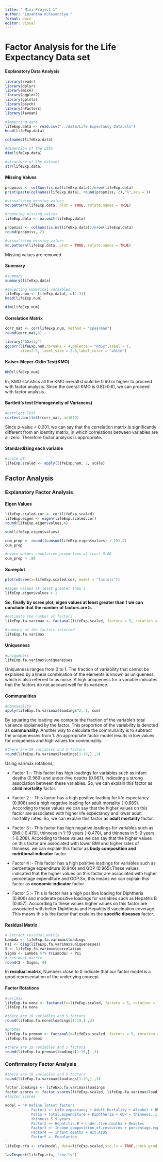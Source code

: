 ```yaml
---
title: " Mini Project 1"
author: "Lasantha Kulasooriya "
format: docx
editor: visual
---
```


# Factor Analysis for the Life Expectancy Data set

#### Explanatory Data Analysis

```r
library(readr)
library(dplyr)
library(mice)
library(ggplot2)
library(gplots)
library(psych)
library(nFactors)
library(lavaan)
```

```r
#Importing data
lifeExp.data <- read.csv("../data/Life Expectancy Data.xls")
head(lifeExp.data)
```

```r
colnames(lifeExp.data)
```

```r
#dimension of the data
dim(lifeExp.data)
```

```r
#structure of the dataset
str(lifeExp.data)
```

#### Missing Values

```r
propmiss <- colSums(is.na(lifeExp.data))/nrow(lifeExp.data) 
print(paste(colnames(lifeExp.data), round(propmiss, 2),"%",sep = ))
```

```r
#visualizing missing values
md.pattern(lifeExp.data, plot = TRUE, rotate.names = TRUE)
```

```r
#removing missing values
lifeExp.data <- na.omit(lifeExp.data)

propmiss <- colSums(is.na(lifeExp.data))/nrow(lifeExp.data) 
round(propmiss, 2)
```

```r
#visualizing missing values
md.pattern(lifeExp.data, plot = TRUE, rotate.names = TRUE)
```

Missing values are removed.

#### Summary

```r
#summary
summary(lifeExp.data)
```

```r
#selecting numerical variables
lifeExp.num <- lifeExp.data[,-c(1:3)]
head(lifeExp.num)
```

```r
dim(lifeExp.num)
```

#### Correlation Matrix

```r
corr_mat <- cor(lifeExp.num, method = "spearman")
round(corr_mat,3)
```

```r
library("GGally")
ggcorr(lifeExp.num,nbreaks = 4,palette = "RdGy",label = T,
       size=2.5, label_size = 2.5,label_color = "white") 
```

#### Kaiser-Meyer-Oklin Test(KMO)

```r
KMO(lifeExp.num)
```

In, KMO statistics all the KMO overall should be 0.60 or higher to proceed with factor analysis. Since the overall KMO is 0.8(\>0.6), we can proceed with factor analysis.

#### Bartlett's test (Homogeneity of Variances)

```r
#bartlett Test
cortest.bartlett(corr_mat, n=1649)
```

Since p-value \< 0.001, we can say that the correlation matrix is significantly different from an identity matrix, in which correlations between variables are all zero. Therefore factor analysis is appropriate**.**

#### Standardizing each variable

```r
#scale df
lifeExp.scaled <- apply(lifeExp.num, 2, scale)
```

## Factor Analysis

### Explanatory Factor Analysis

#### Eigen Values

```r
lifeExp.scaled.cor <- cor(lifeExp.scaled)
lifeExp.eigen <- eigen(lifeExp.scaled.cor)
round(lifeExp.eigen$values,4)
```

```r
sum(lifeExp.eigen$values)
```

```r
cum_prop <- round((cumsum(lifeExp.eigen$values) / 19),4)
cum_prop
```

```r
#eigen values cumulative proportion at least 0.80
cum_prop > .80
```

#### Screeplot

```r
plot(nScree(x=lifeExp.scaled.cor, model = "factors"))

```

```r
#eigen values at least greater than 1
lifeExp.eigen$values > 1
```

**So, finally by scree plot, eigen values at least greater than 1 we can conclude that the number of factors are 5.**

```r
#estimate the number of factors
lifeExp.fa.varimax <- factanal(lifeExp.scaled, factors = 5, rotation = "varimax")
```

```r
#summary of the factors selected
lifeExp.fa.varimax
```

#### Uniqueness

```r
#uniqueness
lifeExp.fa.varimax$uniquenesses
```

Uniqueness ranges from 0 to 1. The fraction of variability that cannot be explained by a linear combination of the elements is known as uniqueness, which is also referred to as noise. A high uniqueness for a variable indicates that the factors do not account well for its variance.

#### Communalities

```r
#Communality
apply(lifeExp.fa.varimax$loadings^2, 1, sum)
```

By squaring the loading we compute the fraction of the variable's total variance explained by the factor. This proportion of the variability is denoted as **communality**. Another way to calculate the communality is to subtract the uniquenesses from 1. An appropriate factor model results in low values for uniqueness and high values for communality.

```r
#there are 19 variables and 5 factors
round(lifeExp.fa.varimax$loadings[1:19,] ,3)
```

Using varimax rotations,

-   Factor 1 :-
    This factor has high loadings for variables such as infant deaths (0.969) and under-five deaths (0.967), indicating a strong association between these variables. So, we can explain this factor as **child mortality** factor.

-   Factor 2 :-
    This factor has a high positive loading for life expectancy (0.908) and a high negative loading for adult mortality (-0.689). According to these values we can say that the higher values on this factor are associated with higher life expectancy and lower adult mortality rates. So, we can explain this factor as **adult mortality** factor.

-   Factor 3 :-
    This factor has high negative loadings for variables such as BMI (-0.470), thinness in 1-19 years (-0.470), and thinness in 5-9 years (-0.208). According to these values we can say that the higher values on this factor are associated with lower BMI and higher rates of thinness. we can explain this factor as **body composition and nutritional indicator** factor.

-   Factor 4 :-
    This factor has a high positive loadings for variables such as percentage expenditure (0.946) and GDP (0.965).These values indicated that the higher values on this factor are associated with higher percentage expenditure and GDP.So, this means we can explain this factor as **economic indicator** factor.

-   Factor 5 :- This is factor has a high positive loading for Diphtheria (0.806) and moderate positive loadings for variables such as Hepatitis B (0.657).
    Acccording to these values higher values on this factor are associated with better Diphtheria and Hepatitis B vaccination coverage. This means this is the factor that explains the **specific diseases** factor.

#### Residual Matrix

```r
# Extract residual matrix
Lambda <- lifeExp.fa.varimax$loadings
Psi <- diag(lifeExp.fa.varimax$uniquenesses)
S <- lifeExp.fa.varimax$correlation
Sigma <- Lambda %*% t(Lambda) + Psi
# residual matrix
round(S - Sigma, 4)
```

In **residual matrix**, Numbers close to 0 indicate that our factor model is a good representation of the underlying concept.

#### Factor Rotations

```r
#varimax
lifeExp.fa.none <- factanal(x=lifeExp.scaled, factors = 5, rotation = "none")
lifeExp.fa.none
```

```r
#there are 19 variables and 5 factors
round(lifeExp.fa.none$loadings[1:19,] ,3)
```

```r
#promax
lifeExp.fa.promax <- factanal(x=lifeExp.scaled, factors = 5, rotation = "promax")
lifeExp.fa.promax
```

```r
#there are 19 variables and 5 factors
round(lifeExp.fa.promax$loadings[1:19,] ,3)
```

### Confirmatory Factor Analysis

```r
#there are 19 variables and 5 factors
round(lifeExp.fa.varimax$loadings[1:19,] ,3)
```

```r
factor.loadings <- lifeExp.fa.varimax$loadings
factor.scores <- factor.scores(lifeExp.scaled, lifeExp.fa.varimax$loadings)
#factor.scores
```

```r
model = '# Define latent factors
            Factor1 =~ Life.expectancy + Adult.Mortality + Alcohol + BMI + 
            Polio + Total.expenditure + Diphtheria + GDP + thinness..1.19.years + 
            thinness.5.9.years
            Factor2 =~ Hepatitis.B + under.five.deaths + Measles
            Factor3 =~ Income.composition.of.resources + percentage.expenditure +     Schooling
            Factor4 =~ infant.deaths + HIV.AIDS 
            Factor5 =~ Population
'   
lifeExp.cfa <- cfa(model, data=lifeExp.scaled,std.lv = TRUE,check.gradient = FALSE)
```

```r
lavInspect(lifeExp.cfa, "cov.lv") 
```
